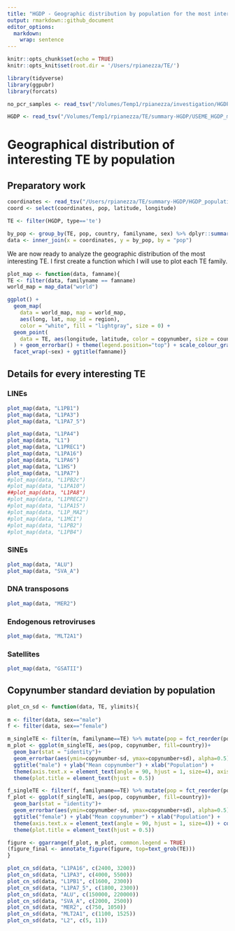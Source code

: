 ```yaml
---
title: "HGDP - Geographic distribution by population for the most interesting TEs"
output: rmarkdown::github_document
editor_options: 
  markdown: 
    wrap: sentence
---
```


```r
knitr::opts_chunk$set(echo = TRUE)
knitr::opts_knit$set(root.dir = '/Users/rpianezza/TE/')
```

```r
library(tidyverse)
library(ggpubr)
library(forcats)

no_pcr_samples <- read_tsv("/Volumes/Temp1/rpianezza/investigation/HGDP-no-PCR/HGDP-only-pcr-free-samples.tsv", col_names = ("ID"))

HGDP <- read_tsv("/Volumes/Temp1/rpianezza/TE/summary-HGDP/USEME_HGDP_mq0_cutoff0.01.txt", col_names = c("ID","pop","sex","country","type","familyname","length","reads","copynumber","batch"), skip=1) %>% mutate(country = recode(country, "Oceania_(SGDP),Oceania"="Oceania")) %>% type_convert() %>% filter(ID %in% no_pcr_samples$ID)
```

# Geographical distribution of interesting TE by population

## Preparatory work

```r
coordinates <- read_tsv("/Users/rpianezza/TE/summary-HGDP/HGDP_populationcoordinates.txt", col_names = c("pop", "region", "latitude", "longitude"))
coord <- select(coordinates, pop, latitude, longitude)

TE <- filter(HGDP, type=='te')
```

```r
by_pop <- group_by(TE, pop, country, familyname, sex) %>% dplyr::summarise(sd=sd(copynumber), copynumber = mean(copynumber), count=n())
data <- inner_join(x = coordinates, y = by_pop, by = "pop")
```

We are now ready to analyze the geographic distribution of the most interesting TE.
I first create a function which I will use to plot each TE family.

```r
plot_map <- function(data, famname){
TE <- filter(data, familyname == famname)
world_map = map_data("world")

ggplot() +
  geom_map(
    data = world_map, map = world_map,
    aes(long, lat, map_id = region),
    color = "white", fill = "lightgray", size = 0) +
  geom_point(
    data = TE, aes(longitude, latitude, color = copynumber, size = count)
  ) + geom_errorbar() + theme(legend.position="top") + scale_colour_gradient(low = "green", high = "red") + theme(plot.title = element_text(hjust = 0.5)) +
  facet_wrap(~sex) + ggtitle(famname)}
```

## Details for every interesting TE

### LINEs

```r
plot_map(data, "L1PB1")
plot_map(data, "L1PA3")
plot_map(data, "L1PA7_5")
```

```r
plot_map(data, "L1PA4")
plot_map(data, "L1")
plot_map(data, "L1PREC1")
plot_map(data, "L1PA16")
plot_map(data, "L1PA6")
plot_map(data, "L1HS")
plot_map(data, "L1PA7")
#plot_map(data, "L1PB2c")
#plot_map(data, "L1PA10")
##plot_map(data, "L1PA8")
#plot_map(data, "L1PREC2")
#plot_map(data, "L1PA15")
#plot_map(data, "L1P_MA2")
#plot_map(data, "L1MC1")
#plot_map(data, "L1PB2")
#plot_map(data, "L1PB4")
```


### SINEs

```r
plot_map(data, "ALU")
plot_map(data, "SVA_A")
```

### DNA transposons

```r
plot_map(data, "MER2")
```

### Endogenous retroviruses

```r
plot_map(data, "MLT2A1")
```

### Satellites

```r
plot_map(data, "GSATII")
```


## Copynumber standard deviation by population

```r
plot_cn_sd <- function(data, TE, ylimits){
  
m <- filter(data, sex=="male")
f <- filter(data, sex=="female")

m_singleTE <- filter(m, familyname==TE) %>% mutate(pop = fct_reorder(pop, copynumber))
m_plot <- ggplot(m_singleTE, aes(pop, copynumber, fill=country))+
  geom_bar(stat = "identity")+
  geom_errorbar(aes(ymin=copynumber-sd, ymax=copynumber+sd), alpha=0.5)+
  ggtitle("male") + ylab("Mean copynumber") + xlab("Population") +
  theme(axis.text.x = element_text(angle = 90, hjust = 1, size=4), axis.title.y = element_blank()) + coord_cartesian(ylim=ylimits) +
  theme(plot.title = element_text(hjust = 0.5))

f_singleTE <- filter(f, familyname==TE) %>% mutate(pop = fct_reorder(pop, copynumber))
f_plot <- ggplot(f_singleTE, aes(pop, copynumber, fill=country))+
  geom_bar(stat = "identity")+
  geom_errorbar(aes(ymin=copynumber-sd, ymax=copynumber+sd), alpha=0.5)+
  ggtitle("female") + ylab("Mean copynumber") + xlab("Population") +
  theme(axis.text.x = element_text(angle = 90, hjust = 1, size=4)) + coord_cartesian(ylim=ylimits) +
  theme(plot.title = element_text(hjust = 0.5))

figure <- ggarrange(f_plot, m_plot, common.legend = TRUE)
(figure_final <- annotate_figure(figure, top=text_grob(TE)))
}

plot_cn_sd(data, "L1PA16", c(2400, 3200))
plot_cn_sd(data, "L1PA3", c(4000, 5500))
plot_cn_sd(data, "L1PB1", c(1600, 2300))
plot_cn_sd(data, "L1PA7_5", c(1800, 2300))
plot_cn_sd(data, "ALU", c(150000, 220000))
plot_cn_sd(data, "SVA_A", c(2000, 2500))
plot_cn_sd(data, "MER2", c(750, 1050))
plot_cn_sd(data, "MLT2A1", c(1100, 1525))
plot_cn_sd(data, "L2", c(5, 11))
```

